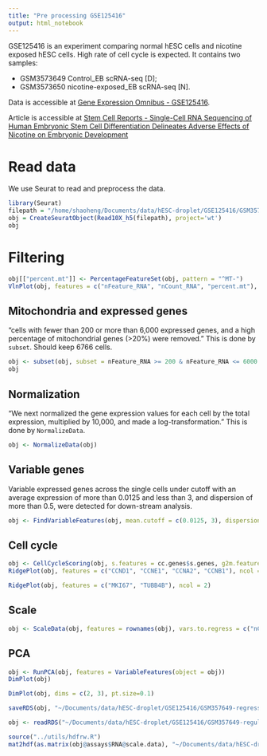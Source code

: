 ```yaml
---
title: "Pre processing GSE125416"
output: html_notebook
---
```


GSE125416 is an experiment comparing normal hESC cells and nicotine exposed hESC cells. High rate of cell cycle is expected. It contains two samples:

- GSM3573649	Control_EB scRNA-seq [D];
- GSM3573650	nicotine-exposed_EB scRNA-seq [N].

Data is accessible at [Gene Expression Omnibus - GSE125416 ](https://www.ncbi.nlm.nih.gov/geo/query/acc.cgi?acc=GSE125416).

Article is accessible at [Stem Cell Reports - Single-Cell RNA Sequencing of Human Embryonic Stem Cell Differentiation Delineates Adverse Effects of Nicotine on Embryonic Development](https://www.sciencedirect.com/science/article/pii/S2213671119300244)

# Read data
We use Seurat to read and preprocess the data.

```r
library(Seurat)
filepath = "/home/shaoheng/Documents/data/hESC-droplet/GSE125416/GSM3573649_D_filtered_gene_bc_matrices_h5.h5"
obj = CreateSeuratObject(Read10X_h5(filepath), project='wt')
obj
```

# Filtering

```r
obj[["percent.mt"]] <- PercentageFeatureSet(obj, pattern = "^MT-")
VlnPlot(obj, features = c("nFeature_RNA", "nCount_RNA", "percent.mt"), ncol = 3)
```

## Mitochondria and expressed genes
"cells with fewer than 200 or more than 6,000 expressed genes, and a high percentage of mitochondrial genes (>20%) were removed." This is done by `subset`. Should keep 6766 cells.

```r
obj <- subset(obj, subset = nFeature_RNA >= 200 & nFeature_RNA <= 6000 & percent.mt < 20)
obj
```

## Normalization
"We next normalized the gene expression values for each cell by the total expression, multiplied by 10,000, and made a log-transformation." This is done by `NormalizeData`.
```r
obj <- NormalizeData(obj)
```

## Variable genes
Variable expressed genes across the single cells under cutoff with an average expression of more than 0.0125 and less than 3, and dispersion of more than 0.5, were detected for down-stream analysis. 

```r
obj <- FindVariableFeatures(obj, mean.cutoff = c(0.0125, 3), dispersion.cutoff = c(0.5, Inf))
```

## Cell cycle
```r
obj <- CellCycleScoring(obj, s.features = cc.genes$s.genes, g2m.features = cc.genes$g2m.genes, set.ident = TRUE)
RidgePlot(obj, features = c("CCND1", "CCNE1", "CCNA2", "CCNB1"), ncol = 2)
```

```r
RidgePlot(obj, features = c("MKI67", "TUBB4B"), ncol = 2)
```

## Scale
```r
obj <- ScaleData(obj, features = rownames(obj), vars.to.regress = c("nCount_RNA", "percent.mt"))
```

## PCA
```r
obj <- RunPCA(obj, features = VariableFeatures(object = obj))
DimPlot(obj)
```

```r
DimPlot(obj, dims = c(2, 3), pt.size=0.1)
```

```r
saveRDS(obj, "~/Documents/data/hESC-droplet/GSE125416/GSM357649-regress.RDS")
```

```r
obj <- readRDS("~/Documents/data/hESC-droplet/GSE125416/GSM357649-regular.RDS")
```

```r
source("../utils/hdfrw.R")
mat2hdf(as.matrix(obj@assays$RNA@scale.data), "~/Documents/data/hESC-droplet/GSE125416/GSM357649-regress.h5")
```

